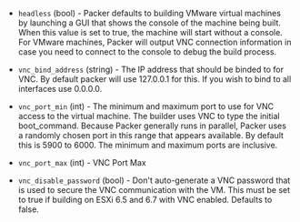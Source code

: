 <!-- Code generated from the comments of the RunConfig struct in builder/vmware/common/run_config.go; DO NOT EDIT MANUALLY -->

-   `headless` (bool) - Packer defaults to building VMware virtual machines
    by launching a GUI that shows the console of the machine being built. When
    this value is set to true, the machine will start without a console. For
    VMware machines, Packer will output VNC connection information in case you
    need to connect to the console to debug the build process.
    
-   `vnc_bind_address` (string) - The IP address that should be
    binded to for VNC. By default packer will use 127.0.0.1 for this. If you
    wish to bind to all interfaces use 0.0.0.0.
    
-   `vnc_port_min` (int) - The minimum and maximum port
    to use for VNC access to the virtual machine. The builder uses VNC to type
    the initial boot_command. Because Packer generally runs in parallel,
    Packer uses a randomly chosen port in this range that appears available. By
    default this is 5900 to 6000. The minimum and maximum ports are
    inclusive.
    
-   `vnc_port_max` (int) - VNC Port Max
-   `vnc_disable_password` (bool) - Don't auto-generate a VNC password that
    is used to secure the VNC communication with the VM. This must be set to
    true if building on ESXi 6.5 and 6.7 with VNC enabled. Defaults to
    false.
    
